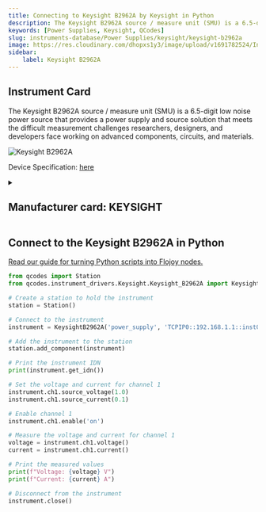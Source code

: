 ```yaml
---
title: Connecting to Keysight B2962A by Keysight in Python
description: The Keysight B2962A source / measure unit (SMU) is a 6.5-digit low noise power source that provides a power supply and source solution that meets the difficult measurement challenges researchers, designers, and developers face working on advanced components, circuits, and materials.
keywords: [Power Supplies, Keysight, QCodes] 
slug: instruments-database/Power Supplies/keysight/keysight-b2962a 
image: https://res.cloudinary.com/dhopxs1y3/image/upload/v1691782524/Instruments/Power%20Supplies/Keysight-B2962A/Keysight-B2962A.jpg
sidebar:
    label: Keysight B2962A 
---
```



## Instrument Card

The Keysight B2962A source / measure unit (SMU) is a 6.5-digit low noise power source that provides a power supply and source solution that meets the difficult measurement challenges researchers, designers, and developers face working on advanced components, circuits, and materials.



![Keysight B2962A](https://res.cloudinary.com/dhopxs1y3/image/upload/v1691782524/Instruments/Power%20Supplies/Keysight-B2962A/Keysight-B2962A.jpg)

Device Specification: [here](/instruments-database/all-instruments)

<details style={{ marginTop: "15px"}}>
<summary><h2 style={{display:'inline'}}>Manufacturer card: KEYSIGHT</h2></summary>

![KEYSIGHT](https://res.cloudinary.com/dhopxs1y3/image/upload/v1692125973/Instruments/Vendor%20Logos/Keysight.png)

Keysight Technologies, or Keysight, is an American company that manufactures electronics test and measurement equipment and software

- Headquarters: USA
- Yearly Revenue (millions, USD): 5420
- Vendor Website: [here](https://www.keysight.com/us/en/home.html)

</details>


<FeaturedInstrumentVideo category="POWER_SUPPLIES" />

## Connect to the Keysight B2962A in Python

[Read our guide for turning Python scripts into Flojoy nodes.](https://docs.flojoy.ai/contribution/blocks/custom-flojoy-block/)



<Tabs>
<TabItem value="Flojoy" label="Flojoy" className="flojoy-instrument-tabs">

<SectionsCard category="POWER_SUPPLIES" manufacturer="Keysight"></SectionsCard>

</TabItem>
<TabItem value="QCodes" label="QCodes">

```python
from qcodes import Station
from qcodes.instrument_drivers.Keysight.Keysight_B2962A import KeysightB2962A

# Create a station to hold the instrument
station = Station()

# Connect to the instrument
instrument = KeysightB2962A('power_supply', 'TCPIP0::192.168.1.1::inst0::INSTR')

# Add the instrument to the station
station.add_component(instrument)

# Print the instrument IDN
print(instrument.get_idn())

# Set the voltage and current for channel 1
instrument.ch1.source_voltage(1.0)
instrument.ch1.source_current(0.1)

# Enable channel 1
instrument.ch1.enable('on')

# Measure the voltage and current for channel 1
voltage = instrument.ch1.voltage()
current = instrument.ch1.current()

# Print the measured values
print(f"Voltage: {voltage} V")
print(f"Current: {current} A")

# Disconnect from the instrument
instrument.close()
```


</TabItem>
</Tabs>